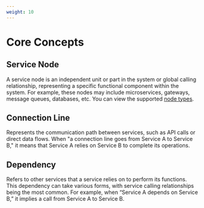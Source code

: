 ```yaml
---
weight: 10
---
```


# Core Concepts

## Service Node

A service node is an independent unit or part in the system or global calling relationship, representing a specific functional component within the system. For example, these nodes may include microservices, gateways, message queues, databases, etc. You can view the supported [node types](./insight_node_types.mdx).

## Connection Line

Represents the communication path between services, such as API calls or direct data flows. When "a connection line goes from Service A to Service B," it means that Service A relies on Service B to complete its operations.

## Dependency

Refers to other services that a service relies on to perform its functions. This dependency can take various forms, with service calling relationships being the most common. For example, when “Service A depends on Service B,” it implies a call from Service A to Service B.
